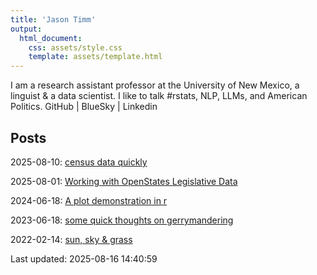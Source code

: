 ```yaml
---
title: 'Jason Timm'
output:
  html_document:
    css: assets/style.css
    template: assets/template.html
---
```


I am a research assistant professor at the University of New Mexico, a linguist & a data scientist. I like to talk #rstats, NLP, LLMs, and American Politics. GitHub | BlueSky | Linkedin

## Posts
2025-08-10: [census data quickly](2025-08-10-census-data-quickly.html)

2025-08-01: [Working with OpenStates Legislative Data ](2025-08-01-build-openstates.html)

2024-06-18: [A plot demonstration in r](2024-06-18-plot-demo.html)

2023-06-18: [some quick thoughts on gerrymandering](2023-06-18-thoughts-gerrymander.html)

2022-02-14: [sun, sky & grass](2022-02-14-sun-sky-grass.html)

Last updated: 2025-08-16 14:40:59
